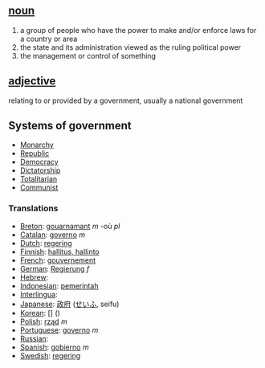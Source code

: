 ==[[noun]]==

# a group of people who have the power to make and/or enforce laws for a country or area
# the state and its administration viewed as the ruling political power
# the management or control of something

==[[adjective]]==

relating to or provided by a government, usually a national government

==Systems of government==
*[[Monarchy]]
*[[Republic]]
*[[Democracy]]
*[[Dictatorship]]
*[[Totalitarian]]
*[[Communist]]

===Translations===
*[[Breton]]: [[gouarnamant]] ''m'' -où ''pl''
*[[Catalan]]: [[governo]] ''m''
*[[Dutch]]: [[regering]]
*[[Finnish]]: [[hallitus, hallinto]]
*[[French]]: [[gouvernement]]
*[[German]]: [[Regierung]] ''f''
*[[Hebrew]]: [[]] '' ''
*[[Indonesian]]: [[pemerintah]]
*[[Interlingua]]: [[]]
*[[Japanese]]: [[政府]] ([[せいふ]], seifu)
*[[Korean]]: [[]] [] ()
*[[Polish]]: [[rząd]] ''m''
*[[Portuguese]]: [[governo]] ''m''
*[[Russian]]: [[]]
*[[Spanish]]: [[gobierno]] ''m''
*[[Swedish]]: [[regering]]